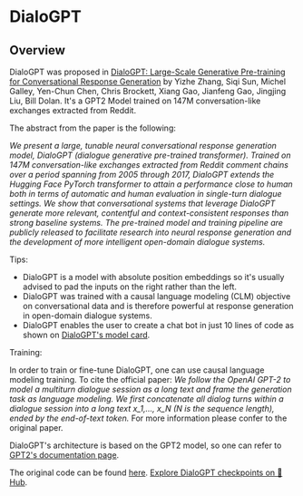 <!--Copyright 2023 The HuggingFace Team. All rights reserved.

Licensed under the Apache License, Version 2.0 (the "License"); you may not use this file except in compliance with
the License. You may obtain a copy of the License at

http://www.apache.org/licenses/LICENSE-2.0

Unless required by applicable law or agreed to in writing, software distributed under the License is distributed on
an "AS IS" BASIS, WITHOUT WARRANTIES OR CONDITIONS OF ANY KIND, either express or implied. See the License for the
specific language governing permissions and limitations under the License.
-->

# DialoGPT

## Overview

DialoGPT was proposed in [DialoGPT: Large-Scale Generative Pre-training for Conversational Response Generation](https://arxiv.org/abs/1911.00536) by Yizhe Zhang, Siqi Sun, Michel Galley, Yen-Chun Chen, Chris Brockett, Xiang Gao,
Jianfeng Gao, Jingjing Liu, Bill Dolan. It's a GPT2 Model trained on 147M conversation-like exchanges extracted from
Reddit.

The abstract from the paper is the following:

*We present a large, tunable neural conversational response generation model, DialoGPT (dialogue generative pre-trained
transformer). Trained on 147M conversation-like exchanges extracted from Reddit comment chains over a period spanning
from 2005 through 2017, DialoGPT extends the Hugging Face PyTorch transformer to attain a performance close to human
both in terms of automatic and human evaluation in single-turn dialogue settings. We show that conversational systems
that leverage DialoGPT generate more relevant, contentful and context-consistent responses than strong baseline
systems. The pre-trained model and training pipeline are publicly released to facilitate research into neural response
generation and the development of more intelligent open-domain dialogue systems.*

Tips:

- DialoGPT is a model with absolute position embeddings so it's usually advised to pad the inputs on the right rather
  than the left.
- DialoGPT was trained with a causal language modeling (CLM) objective on conversational data and is therefore powerful
  at response generation in open-domain dialogue systems.
- DialoGPT enables the user to create a chat bot in just 10 lines of code as shown on [DialoGPT's model card](https://huggingface.co/microsoft/DialoGPT-medium).

Training:

In order to train or fine-tune DialoGPT, one can use causal language modeling training. To cite the official paper: *We
follow the OpenAI GPT-2 to model a multiturn dialogue session as a long text and frame the generation task as language
modeling. We first concatenate all dialog turns within a dialogue session into a long text x_1,..., x_N (N is the
sequence length), ended by the end-of-text token.* For more information please confer to the original paper.


DialoGPT's architecture is based on the GPT2 model, so one can refer to [GPT2's documentation page](gpt2).

The original code can be found [here](https://github.com/microsoft/DialoGPT).
[Explore DialoGPT checkpoints on 🤗 Hub](https://huggingface.co/models?sort=downloads&search=DialoGPT).